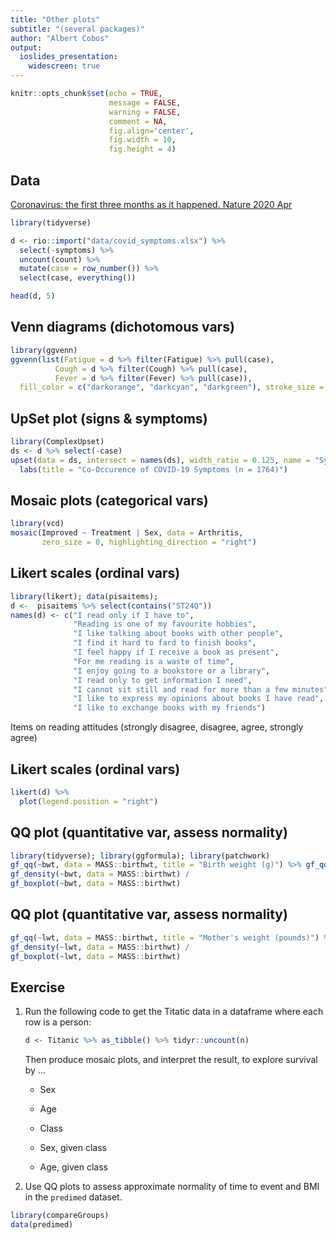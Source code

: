 ```yaml
---
title: "Other plots"
subtitle: "(several packages)"
author: "Albert Cobos"
output: 
  ioslides_presentation:
    widescreen: true
---
```


```r
knitr::opts_chunk$set(echo = TRUE, 
                      message = FALSE, 
                      warning = FALSE,
                      comment = NA,
                      fig.align='center', 
                      fig.width = 10,
                      fig.height = 4)

```


## Data

[Coronavirus: the first three months as it happened. Nature 2020 Apr](https://www.nature.com/articles/d41586-020-00154-w)

```r
library(tidyverse)

d <- rio::import("data/covid_symptoms.xlsx") %>% 
  select(-symptoms) %>% 
  uncount(count) %>% 
  mutate(case = row_number()) %>% 
  select(case, everything())

head(d, 5)

```


## Venn diagrams (dichotomous vars)

```r

library(ggvenn)
ggvenn(list(Fatigue = d %>% filter(Fatigue) %>% pull(case), 
          Cough = d %>% filter(Cough) %>% pull(case),
          Fever = d %>% filter(Fever) %>% pull(case)), 
  fill_color = c("darkorange", "darkcyan", "darkgreen"), stroke_size = 0.5, set_name_size = 5)

```


## UpSet plot (signs & symptoms)

```r
library(ComplexUpset)
ds <- d %>% select(-case) 
upset(data = ds, intersect = names(ds), width_ratio = 0.125, name = "Symptoms") +
  labs(title = "Co-Occurence of COVID-19 Symptoms (n = 1764)")
```


## Mosaic plots (categorical vars)

```r
library(vcd)
mosaic(Improved ~ Treatment | Sex, data = Arthritis, 
       zero_size = 0, highlighting_direction = "right")
```


## Likert scales (ordinal vars) 

```r
library(likert); data(pisaitems); 
d <-  pisaitems %>% select(contains("ST24Q")) 
names(d) <- c("I read only if I have to", 
              "Reading is one of my favourite hobbies", 
              "I like talking about books with other people", 
              "I find it hard to fard to finish books", 
              "I feel happy if I receive a book as present", 
              "For me reading is a waste of time", 
              "I enjoy going to a bookstore or a library", 
              "I read only to get information I need",
              "I cannot sit still and read for more than a few minutes", 
              "I like to express my opinions about books I have read", 
              "I like to exchange books with my friends")
```

Items on reading attitudes (strongly disagree, disagree, agree, strongly agree)


## Likert scales (ordinal vars)

```r

likert(d) %>% 
  plot(legend.position = "right")

```

## QQ plot (quantitative var, assess normality)

```r
library(tidyverse); library(ggformula); library(patchwork)
gf_qq(~bwt, data = MASS::birthwt, title = "Birth weight (g)") %>% gf_qqline() +
gf_density(~bwt, data = MASS::birthwt) /
gf_boxplot(~bwt, data = MASS::birthwt)
```

## QQ plot (quantitative var, assess normality)

```r
gf_qq(~lwt, data = MASS::birthwt, title = "Mother's weight (pounds)") %>% gf_qqline() +
gf_density(~lwt, data = MASS::birthwt) /
gf_boxplot(~lwt, data = MASS::birthwt)
```



## Exercise {.smaller}

1. Run the following code to get the Titatic data in a dataframe where each row is a person:

    ```r
    d <- Titanic %>% as_tibble() %>% tidyr::uncount(n)
    ```

    Then produce mosaic plots, and interpret the result, to explore survival by ...

    - Sex

    - Age

    - Class

    - Sex, given class

    - Age, given class


1. Use QQ plots to assess approximate normality of time to event and BMI in the `predimed` dataset.

```r
library(compareGroups)
data(predimed)
```


